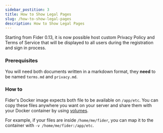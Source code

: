 ```yaml
---
sidebar_postition: 3
title: How to Show Legal Pages
slug: /how-to-show-legal-pages
description: How to Show Legal Pages
---
```


Starting from Fider 0.13, it is now possible host custom Privacy Policy and Terms of Service that will be displayed to all users during the registration and sign in process.

### Prerequisites

You will need both documents written in a markdown format, they **need** to be named `terms.md` and `privacy.md`.

### How to

Fider's Docker image expects both file to be available on `/app/etc`. You can copy these files anywhere you want on your server and share them with your Docker container by using [volumes](https://docs.docker.com/storage/volumes/).

For example, if your files are inside `/home/me/fider`, you can map it to the container with `-v /home/me/fider:/app/etc`.

